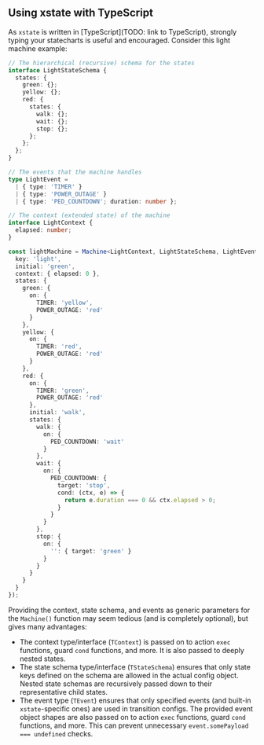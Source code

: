 ## Using xstate with TypeScript

As `xstate` is written in [TypeScript](TODO: link to TypeScript), strongly typing your statecharts is useful and encouraged. Consider this light machine example:

```ts
// The hierarchical (recursive) schema for the states
interface LightStateSchema {
  states: {
    green: {};
    yellow: {};
    red: {
      states: {
        walk: {};
        wait: {};
        stop: {};
      };
    };
  };
}

// The events that the machine handles
type LightEvent =
  | { type: 'TIMER' }
  | { type: 'POWER_OUTAGE' }
  | { type: 'PED_COUNTDOWN'; duration: number };

// The context (extended state) of the machine
interface LightContext {
  elapsed: number;
}

const lightMachine = Machine<LightContext, LightStateSchema, LightEvent>({
  key: 'light',
  initial: 'green',
  context: { elapsed: 0 },
  states: {
    green: {
      on: {
        TIMER: 'yellow',
        POWER_OUTAGE: 'red'
      }
    },
    yellow: {
      on: {
        TIMER: 'red',
        POWER_OUTAGE: 'red'
      }
    },
    red: {
      on: {
        TIMER: 'green',
        POWER_OUTAGE: 'red'
      },
      initial: 'walk',
      states: {
        walk: {
          on: {
            PED_COUNTDOWN: 'wait'
          }
        },
        wait: {
          on: {
            PED_COUNTDOWN: {
              target: 'stop',
              cond: (ctx, e) => {
                return e.duration === 0 && ctx.elapsed > 0;
              }
            }
          }
        },
        stop: {
          on: {
            '': { target: 'green' }
          }
        }
      }
    }
  }
});
```

Providing the context, state schema, and events as generic parameters for the `Machine()` function may seem tedious (and is completely optional), but gives many advantages:

- The context type/interface (`TContext`) is passed on to action `exec` functions, guard `cond` functions, and more. It is also passed to deeply nested states.
- The state schema type/interface (`TStateSchema`) ensures that only state keys defined on the schema are allowed in the actual config object. Nested state schemas are recursively passed down to their representative child states.
- The event type (`TEvent`) ensures that only specified events (and built-in `xstate`-specific ones) are used in transition configs. The provided event object shapes are also passed on to action `exec` functions, guard `cond` functions, and more. This can prevent unnecessary `event.somePayload === undefined` checks.

